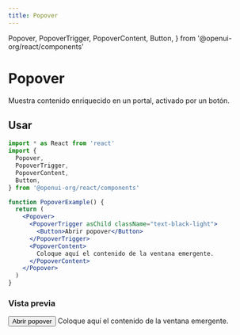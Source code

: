 ```yaml
---
title: Popover
---
```


  Popover,
  PopoverTrigger,
  PopoverContent,
  Button,
} from '@openui-org/react/components'

# Popover

Muestra contenido enriquecido en un portal, activado por un botón.

## Usar

```jsx
import * as React from 'react'
import {
  Popover,
  PopoverTrigger,
  PopoverContent,
  Button,
} from '@openui-org/react/components'

function PopoverExample() {
  return (
    <Popover>
      <PopoverTrigger asChild className="text-black-light">
        <Button>Abrir popover</Button>
      </PopoverTrigger>
      <PopoverContent>
        Coloque aquí el contenido de la ventana emergente.
      </PopoverContent>
    </Popover>
  )
}
```

### Vista previa

<Preview>
  <Popover>
    <PopoverTrigger asChild className="text-black-light">
      <Button>Abrir popover</Button>
    </PopoverTrigger>
    <PopoverContent>
      Coloque aquí el contenido de la ventana emergente.
    </PopoverContent>
  </Popover>
</Preview>
